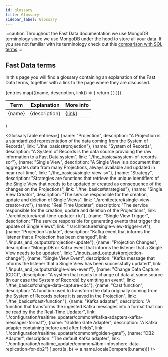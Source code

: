 ```yaml
---
id: glossary
title: Glossary
sidebar_label: Glossary
---
```


:::caution
Throughout the Fast Data documentation we use MongoDB terminology since we use MongoDB under the hood to store all your data. If you are not familiar with its terminology check out this [comparison with SQL terms](https://www.mongodb.com/docs/manual/reference/sql-comparison/) 
:::

## Fast Data terms

In this page you will find a glossary containing an explanation of the Fast Data terms, together with a link to the page where they are discussed.

  <table>
    <thead>
      <tr>
        <th>Term</th>
        <th>Explanation</th>
        <th>More info</th>
      </tr>
    </thead>
  <tbody>
    {entries.map(({name, description, link}) => {
      return (
        <tr>
          <td>{name}</td>
          <td>{description}</td>
          <td>{<a href={link}>link</a>}</td>
        </tr>
      )
    })}
  </tbody>
</table>
)

<GlossaryTable entries={[
  {name: "Projection", description: "A Projection is a standardized representation of the data coming from the System of Records", link: "./the_basics#projection"},
  {name: "System of Records", description: "A System of Records is the data source providing the raw information to a Fast Data system", link: "./the_basics#system-of-records-sor"},
  {name: "Single View", description: "A Single View is a document that aggregates data from many Projections, always available and updated in near real-time", link: "./the_basics#single-view-sv"},
  {name: "Strategy", description: "Strategies are functions that retrieve the unique identifiers of the Single View that needs to be updated or created as consequence of the changes on the Projections", link: "./the_basics#strategies"},
  {name: "Single View Creator", description: "The service responsible for the creation, update and deletion of Single Views", link: "./architecture#single-view-creator-svc"},
  {name: "Real Time Updater", description: "The service responsible for the creation, update and deletion of the Projections", link: "./architecture#real-time-updater-rtu"},
  {name: "Single View Trigger", description: "The service responsible for generating events that trigger the update of Single Views", link: "./architecture#single-view-trigger-svt"},
  {name: "Projection Update", description: "Kafka event that informs the listener that a Projection has been changed", link: "./inputs_and_outputs#projection-update"},
  {name: "Projection Changes", description: "MongoDB or Kafka event that informs the listener that a Single View needs to be updated", link: "./inputs_and_outputs#projection-change"},
  {name: "Single View Event", description: "Kafka message that informs the listener that a Single View has been successfully updated", link: "./inputs_and_outputs#single-view-event"},
  {name: "Change Data Capture (CDC)", description: "A system that reacts to change of data at some source (in our case the System of Records) by emitting an event", link: "./the_basics#change-data-capture-cdc"},
  {name: "Cast function", description: "A function used to transform the data originally coming from the System of Records before it is saved in the Projection", link: "./the_basics#cast-function"},
  {name: "Kafka adapter", description: "A function that transforms the ingested Kafka messages into a format that can be read by the the Real-Time Updater", link: "./configuration/realtime_updater/common#kafka-adapters-kafka-messages-format"},
  {name: "Golden Gate Adapter", description: "A Kafka adapter containing before and after fields", link: "./configuration/realtime_updater/common#golden-gate"},
  {name: "DB2 Adapter", description: "The default Kafka adapter", link: "./configuration/realtime_updater/common#ibm-infosphere-data-replication-for-db2"}
].sort((a, b) => a.name.localeCompare(b.name))} />

